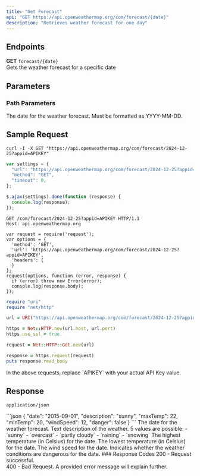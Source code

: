 ```yaml
---
title: "Get Forecast"
api: "GET https://api.openweathermap.org/com/forecast/{date}"
description: "Retrieves weather forecast for one day"
---
```

## Endpoints
**GET** `forecast/{date}`<br/>
Gets the weather forecast for a specific date

## Parameters
### Path Parameters
<ParamField path="{date}" type="string" required="true">
  The date for the weather forecast. Must be formatted as YYYY-MM-DD.
</ParamField>

## Sample Request
<CodeGroup>

```curl cURL
curl -I -X GET "https://api.openweathermap.org/com/forecast/2024-12-25?appid=APIKEY"
```

```javascript JavaScript - jQuery
var settings = {
  "url": "https://api.openweathermap.org/com/forecast/2024-12-25?appid=APIKEY",
  "method": "GET",
  "timeout": 0,
};

$.ajax(settings).done(function (response) {
  console.log(response);
});
```

```http HTTP
GET /com/forecast/2024-12-25?appid=APIKEY HTTP/1.1
Host: api.openweathermap.org
```

```nodejs NodeJs
var request = require('request');
var options = {
  'method': 'GET',
  'url': 'https://api.openweathermap.org/com/forecast/2024-12-25?appid=APIKEY',
  'headers': {
  }
};
request(options, function (error, response) {
  if (error) throw new Error(error);
  console.log(response.body);
});
```

```ruby Ruby
require "uri"
require "net/http"

url = URI("https://api.openweathermap.org/com/forecast/2024-12-25?appid=APIKEY")

https = Net::HTTP.new(url.host, url.port)
https.use_ssl = true

request = Net::HTTP::Get.new(url)

response = https.request(request)
puts response.read_body
```
</CodeGroup>
In the above requests, replace `APIKEY` with your actual API Key value.

## Response
`application/json`

<Tabs>
  <Tab title="Sample Response">
    ```json
{
"date": "2015-09-01",
"description": "sunny",
"maxTemp": 22,
"minTemp": 20,
"windSpeed": 12,
"danger": false
}
```

  </Tab>
  <Tab title="Response Definitions">
    <ResponseField name="date" type="string">
  The date for the weather forecast.
</ResponseField>
<ResponseField name="description" type="string">
  Text description of the weather. 5 values are possible:
- `sunny`
- `overcast`
- `partly cloudy`
- `raining`
- `snowing`
</ResponseField>
<ResponseField name="maxTemp" type="integer">
  The highest temperature (in Celsius) for the date.
</ResponseField>
<ResponseField name="minTemp" type="integer">
The lowest temperature (in Celsius) for the date.
</ResponseField>
<ResponseField name="windSpeed" type="integer">
The wind speed for the date.
</ResponseField>
<ResponseField name="danger" type="boolean">
Indicates whether the weather conditions are dangerous for the date.
</ResponseField>
  </Tab>
</Tabs>
### Response Codes
200 - Request successful. <br />
400 - Bad Request. A provided error message will explain further.
